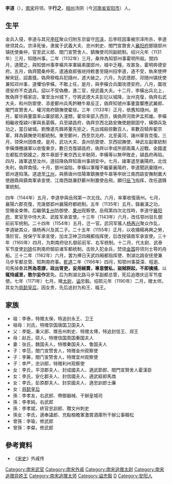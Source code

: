 '''李道'''（{{bd|？||12世纪|catIdx=L}}），[[南宋|南宋]]将领。字'''行之'''，[[相州|相州]]汤阴（今[[河南省|河南省]][[安阳市|安阳市]]）人。

==生平==
金兵入侵，李道与其兄[[李旺|李旺]]聚众归附东京留守[[宗泽|宗泽]]，后李旺因事被宗泽所杀，李道继领其众。宗泽死後，隶属于武義大夫、忠州刺史、閤門宣贊舍人[[襄阳府|襄阳府]]鄧隨郢州镇抚使桑仲，官至武义郎、閤门宣赞舍人、鎮撫使司同副統制。绍兴元年（1131年）三月，知随州事。二年（1132年）三月，桑仲為知郢州事霍明所殺。閏四月，道聞之，與知鄧州事李橫共率軍縞素圍郢州，城中乏糧，攻甚急，霍明奔德安府。五月，偽齊聞桑仲死，遣通直郎張珖持敕書至隨州招李道，道不受，執來使押解宋廷，詔嘉獎。偽齊穆楷兵犯隨州，道大破之。六月，为武德郎、邓随州镇抚使兼知邓州事，道懼怕李橫，不敢上任，是月，與李橫合兵圍攻德安府。八月，圍攻德安府不克退兵。詔以不受偽檄，進二官，授武義大夫。十二月，李橫出兵北上，敗偽齊于楊家店，軍至汝州城下，守將武德大夫彭玘以城降，汝州克復，偽齊右武大夫、和州防禦使、添差鄭州兵馬鈐轄牛皋反正，偽齊知虢州事董震響應武翼郎、閣門宣贊舍人、權河南府鎮撫使翟琮。三年（1133年）正月，依舊知隨州。是月，翟琮與董震率山寨部眾入潼關，翟琮率部入西京，擒偽齊河南尹孟邦雄。李橫相繼收復潁川軍與長葛縣，兵至潁昌府，偽齊京西北路安撫使趙弼固守，橫領兵急功之，當日破城。劉豫遣先鋒將董先拒之，先出城殺掠數百人，率數百騎奔翟宗軍，拜為鎮撫使司都統制。東至鄭州，西至京兆府、北至黃河、諸州軍皆克復。三月，领荣州团练使。是月，武功大夫、袁州防禦使、京西招撫使、神武左副軍統制李橫傳檄諸軍以收復東京，數日克復潁昌府，偽齊以李成所部兩萬人迎戰，金國遣左都監宗弼援之，敗牛皋部于東京西北羊馳岡，李橫等以無甲敗走，潁昌府再陷。四月，諸軍退至汝州，道招降偽齊知唐州事胡安中。七月，諸軍退至襄陽府。北伐失利，偽齊南侵。十月，鄧州淪陷，李橫以軍糧不繼棄襄陽府，李道聞訊棄隨州，郢州遂陷落。道退至[[江州|江州]]，與蔡唐州信陽軍鎮撫使牛皋等申狀江南西路安撫制置大使趙鼎與鎮南軍承宣使、江南西路兼舒蘄州制置使岳飛，願归[[岳飞|岳飞]]指挥，改任選鋒軍統制。

四年（1144年）五月，李道參與岳飛第一次北伐。六月，率軍收復唐州。七月，襄陽六郡克復，充唐鄧郢州襄陽府都統制。五年（1135年）五月，錄襄漢之功，受賜金束帶。后繼領[[复州|复州]]防御使、[[果州|果州]]观察使。岳飛第四次北伐時，李道守[[襄阳府|襄阳府]]，累官至中侍大夫、武胜军承宣使。十三年（1143年）六月，改任鄂州驻扎御前前军统制。二十四年（1154年）五月，迁一官。武冈军猺人[[杨再兴|杨再兴]]聚众作乱，李道破其众，擒杨再兴及其二子。二十五年（1155年）正月，以收捕楊再興之勞，落阶官，授保宁军承宣使，加龙卫神卫四厢都指挥使，后改授镇南军承宣使。三十年（1160年）四月，为荆南府驻扎御前前军、右军统制。十二月，代太尉、武泰军节度使[[刘锜|刘锜]]任荆南府御前诸军都统制，击败入犯金兵，焚烧[[金国|金国]]将领刘士萼的舟船。三十二年（1162年）六月，罢为捧日天武四厢都指挥使、荆湖北路安抚使兼马步军都总管、知荆南府事。[[乾道_(南宋)|乾道]]二年（1166年）四月，知鄂州事莫濛、程逖、司馬倬奏其'''所為乖謬，政出胥吏，妄用經費，專意營私，盜賊群起，不即擒捕'''，以'''辄恃戚里，敢尔妄作'''罢免。后为荆湖北路马步军副都总管，死后追赠庆远军节度使。七年（1171年）七月，赠[[太尉|太尉]]，[[谥|谥]]忠毅。绍熙元年（1190年）二月，赠太师。其女为[[慈懿皇后|慈懿皇后]]，因女贵，先后追封为和王、福王。

==家族==
*祖：李泰，特赠太保，特追封永王、卫王
*祖母：刘氏，特赠崇国唐国卫国夫人
*父：李能，秉义郎、赠吉州刺史、特赠太傅，特追封信王、郑王
*母：赵氏，硕人，特赠信国周国秦国夫人
*妻：张氏，魏国夫人，特赠秦国夫人、鲁国夫人
*子：李范，閤门宣赞舍人，特赠金州观察使
*子：李筹，閤门宣赞舍人，特赠宜州观察使
*子：李严，忠训郎，特赠利州观察使
*女：李氏，平涼郡夫人、封成國夫人、適武節郎、閤門宣贊舍人霍漢臣
*女：李氏，安化郡夫人、封信國夫人、適武經郎馬煥
*女：李氏，彭原郡夫人、封崇國夫人、適忠訓郎士廉
*女：[[慈懿皇后|慈懿皇后]]
*孫：李孝友，右武郎、帶御器械、干辦皇城司
*孫：李孝純，右武郎
*孫：李孝斌，終官忠訓郎、贈文州刺史
*孫女：李氏，適奉議郎、充點檢瞻軍激賞酒庫所干辦公事韓松
*曾孫：李瑜，修武郎
*曾孫：李粲，修武郎

== 參考資料 ==
* 《[[宋史|宋史]]》外戚传

{{DEFAULTSORT:L}}
[[Category:南宋武官|Category:南宋武官]]
[[Category:南宋外戚|Category:南宋外戚]]
[[Category:南宋追赠太尉|Category:南宋追赠太尉]]
[[Category:南宋追赠异姓王|Category:南宋追赠异姓王]]
[[Category:南宋追赠太师|Category:南宋追赠太师]]
[[Category:谥忠毅|Category:谥忠毅]]
[[Category:李姓|D]]
[[Category:安阳人|Category:安阳人]]